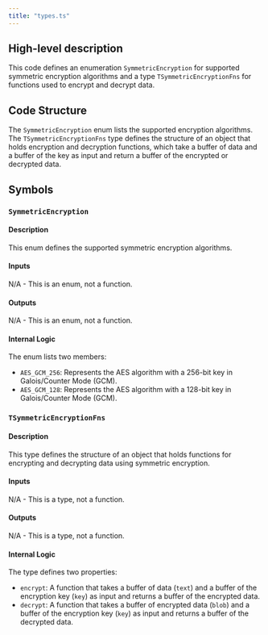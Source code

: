 ```yaml
---
title: "types.ts"
---
```


## High-level description
This code defines an enumeration `SymmetricEncryption` for supported symmetric encryption algorithms and a type `TSymmetricEncryptionFns` for functions used to encrypt and decrypt data.

## Code Structure
The `SymmetricEncryption` enum lists the supported encryption algorithms. The `TSymmetricEncryptionFns` type defines the structure of an object that holds encryption and decryption functions, which take a buffer of data and a buffer of the key as input and return a buffer of the encrypted or decrypted data.

## Symbols

### `SymmetricEncryption`
#### Description
This enum defines the supported symmetric encryption algorithms.

#### Inputs
N/A - This is an enum, not a function.

#### Outputs
N/A - This is an enum, not a function.

#### Internal Logic
The enum lists two members:
* `AES_GCM_256`: Represents the AES algorithm with a 256-bit key in Galois/Counter Mode (GCM).
* `AES_GCM_128`: Represents the AES algorithm with a 128-bit key in Galois/Counter Mode (GCM).

### `TSymmetricEncryptionFns`
#### Description
This type defines the structure of an object that holds functions for encrypting and decrypting data using symmetric encryption.

#### Inputs
N/A - This is a type, not a function.

#### Outputs
N/A - This is a type, not a function.

#### Internal Logic
The type defines two properties:
* `encrypt`: A function that takes a buffer of data (`text`) and a buffer of the encryption key (`key`) as input and returns a buffer of the encrypted data.
* `decrypt`: A function that takes a buffer of encrypted data (`blob`) and a buffer of the encryption key (`key`) as input and returns a buffer of the decrypted data.
